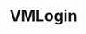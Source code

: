 ---
title: "VMLogin"
sidebarTitle: "VMLogin"
url: "https://pingproxies.com/blog/vmlogin-proxy-setup"
---
